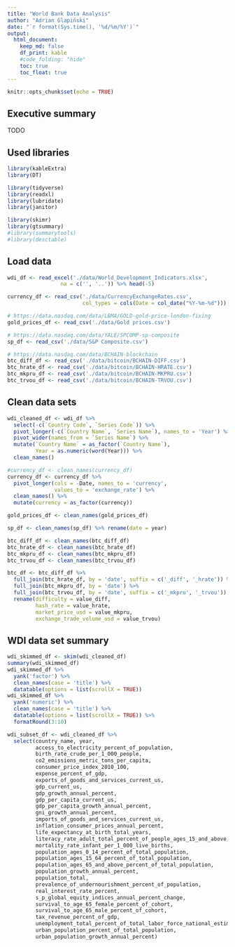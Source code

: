 ```yaml
---
title: "World Bank Data Analysis"
author: "Adrian Glapiński"
date: "`r format(Sys.time(), '%d/%m/%Y')`"
output: 
  html_document: 
    keep_md: false
    df_print: kable
    #code_folding: "hide"
    toc: true
    toc_float: true
---
```


```r
knitr::opts_chunk$set(echo = TRUE)
```

## Executive summary
TODO

## Used libraries

```r
library(kableExtra)
library(DT)

library(tidyverse)
library(readxl)
library(lubridate)
library(janitor)

library(skimr)
library(gtsummary)
#library(summarytools)
#library(desctable)
```

## Load data
```r
wdi_df <- read_excel('./data/World_Development_Indicators.xlsx', 
                 na = c('', '..')) %>% head(-5)

currency_df <- read_csv('./data/CurrencyExchangeRates.csv', 
                        col_types = cols(Date = col_date("%Y-%m-%d")))

# https://data.nasdaq.com/data/LBMA/GOLD-gold-price-london-fixing
gold_prices_df <- read_csv('./data/Gold prices.csv')

# https://data.nasdaq.com/data/YALE/SPCOMP-sp-composite
sp_df <- read_csv('./data/S&P Composite.csv')

# https://data.nasdaq.com/data/BCHAIN-blockchain
btc_diff_df <- read_csv('./data/bitcoin/BCHAIN-DIFF.csv')
btc_hrate_df <- read_csv('./data/bitcoin/BCHAIN-HRATE.csv')
btc_mkpru_df <- read_csv('./data/bitcoin/BCHAIN-MKPRU.csv')
btc_trvou_df <- read_csv('./data/bitcoin/BCHAIN-TRVOU.csv')
```

## Clean data sets

```r
wdi_cleaned_df <- wdi_df %>%
  select(-c(`Country Code`, `Series Code`)) %>%
  pivot_longer(-c(`Country Name`, `Series Name`), names_to = 'Year') %>%
  pivot_wider(names_from = `Series Name`) %>%
  mutate(`Country Name` = as_factor(`Country Name`),
         Year = as.numeric(word(Year))) %>%
  clean_names()

#currency_df <- clean_names(currency_df)
currency_df <- currency_df %>%
  pivot_longer(cols = -Date, names_to = 'currency',
               values_to = 'exchange_rate') %>%
  clean_names() %>%
  mutate(currency = as_factor(currency))

gold_prices_df <- clean_names(gold_prices_df)

sp_df <- clean_names(sp_df) %>% rename(date = year)

btc_diff_df <- clean_names(btc_diff_df)
btc_hrate_df <- clean_names(btc_hrate_df)
btc_mkpru_df <- clean_names(btc_mkpru_df)
btc_trvou_df <- clean_names(btc_trvou_df)

btc_df <- btc_diff_df %>%
  full_join(btc_hrate_df, by = 'date', suffix = c('_diff', '_hrate')) %>%
  full_join(btc_mkpru_df, by = 'date') %>% 
  full_join(btc_trvou_df, by = 'date', suffix = c('_mkpru', '_trvou')) %>%
  rename(difficulty = value_diff,
         hash_rate = value_hrate,
         market_price_usd = value_mkpru,
         exchange_trade_volume_usd = value_trvou)
```

## WDI data set summary

```r
wdi_skimmed_df <- skim(wdi_cleaned_df) 
summary(wdi_skimmed_df)
wdi_skimmed_df %>%
  yank('factor') %>% 
  clean_names(case = 'title') %>%
  datatable(options = list(scrollX = TRUE))
wdi_skimmed_df %>%
  yank('numeric') %>% 
  clean_names(case = 'title') %>%
  datatable(options = list(scrollX = TRUE)) %>% 
  formatRound(3:10)
```

```r
wdi_subset_df <- wdi_cleaned_df %>%
  select(country_name, year,
         access_to_electricity_percent_of_population,
         birth_rate_crude_per_1_000_people,
         co2_emissions_metric_tons_per_capita,
         consumer_price_index_2010_100,
         expense_percent_of_gdp,
         exports_of_goods_and_services_current_us,
         gdp_current_us,
         gdp_growth_annual_percent,
         gdp_per_capita_current_us,
         gdp_per_capita_growth_annual_percent,
         gni_growth_annual_percent,
         imports_of_goods_and_services_current_us,
         inflation_consumer_prices_annual_percent,
         life_expectancy_at_birth_total_years,
         literacy_rate_adult_total_percent_of_people_ages_15_and_above,
         mortality_rate_infant_per_1_000_live_births,
         population_ages_0_14_percent_of_total_population,
         population_ages_15_64_percent_of_total_population,
         population_ages_65_and_above_percent_of_total_population,
         population_growth_annual_percent,
         population_total,
         prevalence_of_undernourishment_percent_of_population,
         real_interest_rate_percent,
         s_p_global_equity_indices_annual_percent_change,
         survival_to_age_65_female_percent_of_cohort,
         survival_to_age_65_male_percent_of_cohort,
         tax_revenue_percent_of_gdp,
         unemployment_total_percent_of_total_labor_force_national_estimate,
         urban_population_percent_of_total_population,
         urban_population_growth_annual_percent)
```
